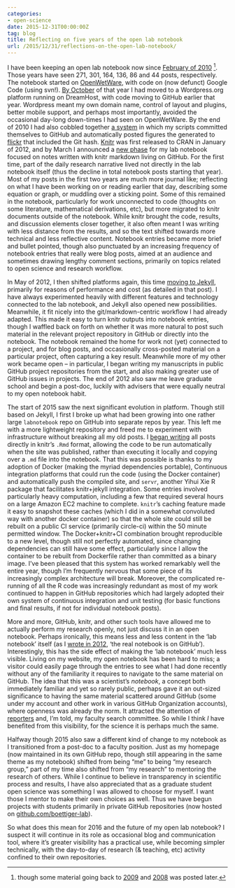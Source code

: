 ```yaml
---
categories:
- open-science
date: 2015-12-31T00:00:00Z
tag: blog
title: Reflecting on five years of the open lab notebook
url: /2015/12/31/reflections-on-the-open-lab-notebook/
---
```


I have been keeping an open lab notebook now since [February of 2010](http://www.carlboettiger.info/2010/02/02/The-Lab-Notebook-Goes-Open-.html) [^1]. Those years have seen 271, 301, 164, 136, 86 and 44 posts, respectively.  The notebook started on [OpenWetWare](http://openwetware.org/wiki/Lab_Notebook), with code on (now defunct) Google Code (using svn!). [By October](http://www.carlboettiger.info/2010/10/21/spatial-warning-signals-power-etc.html) of that year I had moved to a Wordpress.org platform running on DreamHost, with code moving to GitHub earlier that year.  Wordpress meant my own domain name, control of layout and plugins, better mobile support, and perhaps most importantly, avoided the occasional day-long down-times I had seen on OpenWetWare.  By the end of 2010 I had also cobbled together [a system](http://www.carlboettiger.info/2010/12/11/socialr-an-r-package-to-track-the-status-of-computations-with-social-network-tools.html) in which my scripts committed themselves to GitHub and automatically posted figures the generated to [flickr](https://www.flickr.com/photos/cboettig) that included the Git hash. [Knitr](https://cran.r-project.org/web/packages/knitr/index.html) was first released to CRAN in January of 2012, and by March I announced a [new phase](http://www.carlboettiger.info/2012/03/21/knitr-github-and-a-new-phase-for-the-lab-notebook.html) for my lab notebook focused on notes written with knitr markdown living on GitHub. For the first time, part of the daily research narrative lived not directly in the lab notebook itself (thus the decline in total notebook posts starting that year).  Most of my posts in the first two years are much more journal like; reflecting on what I have been working on or reading earlier that day, describing some equation or graph, or muddling over a sticking point. Some of this remained in the notebook, particularly for work unconnected to code (thoughts on some literature, mathematical derivations, etc), but more migrated to knitr documents outside of the notebook.  While knitr brought the code, results, and discussion elements closer together, it also often meant I was writing with less distance from the results, and so the text shifted towards more technical and less reflective content.  Notebook entries became more brief and bullet pointed, though also punctuated by an increasing frequency of notebook entries that really were blog posts, aimed at an audience and sometimes drawing lengthy comment sections, primarily on topics related to open science and research workflow.  

In May of 2012, I then shifted platforms again, this time [moving to Jekyll](http://www.carlboettiger.info/2012/05/01/Jekyll-vs-Wordpress.html), primarily for reasons of performance and cost (as detailed in that post).  I have always experimented heavily with different features and technology connected to the lab notebook, and Jekyll also opened new possibilities.  Meanwhile, it fit nicely into the git/markdown-centric workflow I had already adapted.  This made it easy to turn knitr outputs into notebook entries, though I waffled back on forth on whether it was more natural to post such material in the relevant project repository in GitHub or directly into the notebook.  The notebook remained the home for work not (yet) connected to a project, and for blog posts, and occasionally cross-posted material on a particular project, often capturing a key result.  Meanwhile more of my other work became open -- in particular, I began writing my manuscripts in public GitHub project repositories from the start, and also making greater use of GitHub issues in projects.   The end of 2012 also saw me leave graduate school and begin a post-doc, luckily with advisers that were equally neutral to my open notebook habit. 

The start of 2015 saw the next significant evolution in platform.  Though still based on Jekyll, I first I broke up what had been growing into one rather large `labnotebook` repo on GitHub into separate repos by year. This left me with a more lightweight repository and freed me to experiment with infrastructure without breaking all my old posts.  I [began writing](http://www.carlboettiger.info/2015/01/01/notebook-maintenance-and-scaling.html) all posts directly in knitr's `.Rmd` format, allowing the code to be run automatically when the site was published, rather than executing it locally and copying over a `.md` file into the notebook.  That this was possible is thanks to my adoption of Docker (making the myriad dependencies portable), Continuous integration platforms that could run the code (using the Docker container) and automatically push the compiled site, and `servr`, another Yihui Xie R package that facilitates knitr+jekyll integration.  Some entries involved particularly heavy computation, including a few that required several hours on a large Amazon EC2 machine to complete.  `knitr`'s caching feature made it easy to snapshot these caches (which I did in a somewhat convoluted way with another docker container) so that the whole site could still be rebuilt on a public CI service (primarily circle-ci) within the 50 minute permitted window.  The Docker+knitr+CI combination brought reproducible to a new level, though still not perfectly automated, since changing dependencies can still have some effect, particularly since I allow the container to be rebuilt from Dockerfile rather than committed as a binary image.  I've been pleased that this system has worked remarkably well the entire year, though I'm frequently nervous that some piece of its increasingly complex architecture will break.  Moreover, the complicated re-running of all the R code was increasingly redundant as most of my work continued to happen in GitHub repositories which had largely adopted their own system of continuous integration and unit testing (for basic functions and final results, if not for individual notebook posts).  

More and more, GitHub, knitr, and other such tools have allowed me to actually perform my research openly, not just discuss it in an open notebook. Perhaps ironically, this means less and less content in the 'lab notebook' itself (as I [wrote in 2012](http://www.carlboettiger.info/2012/09/28/Welcome-to-my-lab-notebook.html), 'the real notebook is on GitHub').  Interestingly, this has the side effect of making the 'lab notebook' much less visible.  Living on my website, my open notebook has been hard to miss; a visitor could easily page through the entries to see what I had done recently without any of the familiarity it requires to navigate to the same material on GitHub.  The idea that this was a scientist's _notebook_, a concept both immediately familiar and yet so rarely public, perhaps gave it an out-sized significance to having the same material scattered around GitHub (some under my account and other work in various GitHub Organization accounts), where openness was already the norm. It attracted the attention of [reporters](http://www.carlboettiger.info/vita#media-interviews) and, I'm told, my faculty search committee.  So while I think *I* have benefited from this visibility, for the science it is perhaps much the same.

Halfway though 2015 also saw a different kind of change to my notebook as I transitioned from a post-doc to a faculty position.  Just as my homepage (now maintained in its own GitHub repo, though still appearing in the same theme as my notebook) shifted from being "me" to being "my research group," part of my time also shifted from "my research" to mentoring the research of others.  While I continue to believe in transparency in scientific process and results, I have also appreciated that as a graduate student open science was something I was allowed to choose for myself.  I want those I mentor to make their own choices as well. Thus we have begun projects with students primarily in private GitHub repositories (now hosted on [github.com/boettiger-lab](https://github.com/boettiger-lab)).  

So what does this mean for 2016 and the future of my open lab notebook?  I suspect it will continue in its role as occasional blog and communication tool, where it's greater visibility has a practical use, while becoming simpler technically, with the day-to-day of research (& teaching, etc) activity confined to their own repositories.  


[^1]: though some material going back to [2009](http://www.carlboettiger.info/2000/lab-notebook) and [2008](http://www.carlboettiger.info/2008/lab-notebook) was posted later.  
